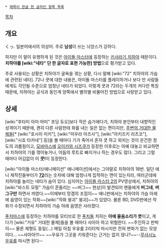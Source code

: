  * [[제목이 한글 한 글자인 항목 목록]]

[[목차]]

== 개요 ==
くっ. 일본어에서의 의성어. 주로 '''남성'''이 쓰는 늬앙스가 강하다.

{{{#!HTML
<object type='application/x-shockwave-flash' id='DaumVodPlayer_v0c3bCxxFCfF200xuLxufp0' width='500px' height='281px' align='middle' classid='clsid:d27cdb6e-ae6d-11cf-96b8-444553540000' codebase='http://fpdownload.macromedia.com/pub/shockwave/cabs/flash/swflash.cab#version=10,3,0,0'><param name='movie' value='http://videofarm.daum.net/controller/player/VodPlayer.swf' /><param name='allowScriptAccess' value='always' /><param name='allowFullScreen' value='true' /><param name='bgcolor' value='#000000' /><param name='wmode' value='window' /><param name='flashvars' value='vid=v0c3bCxxFCfF200xuLxufp0&playLoc=undefined' /><embed src='http://videofarm.daum.net/controller/player/VodPlayer.swf' width='500px' height='281px' allowScriptAccess='always' type='application/x-shockwave-flash' allowFullScreen='true' bgcolor='#000000' flashvars='vid=v0c3bCxxFCfF200xuLxufp0&playLoc=undefined'></embed></object>}}}

하지만 이 말이 유행하게 된 것은 [[아이돌 마스터]]에 등장하는 [[키사라기 치하야]] 때문이다. '''치하야를 [wiki:"네타" 단 한 글자로 표현 가능한] 방법'''으로 평가받고 있다.

주로 사용되는 상황은 치하야가 굴욕을 겪는 상황, 다시 말해 [wiki:"72" 치하야의 가슴에 관련된 네타]. 72나 큿에 대한 내용은, 아이돌 마스터를 플레이하거나 보다 만 사람들에게도 각인될 수준으로 엄청난 네타가 되었다. 이렇게 큿과 72라는 두개의 커다란 특징 때문에, 치하야는 공식과 동인계 양쪽에서 별의별 비뚤어진 방법으로 사랑받고 있다.


== 상세 ==
[wiki:"후타미 아미·마미" 초딩 듀오]보다 작은 슴가에다가, 치하야 본인부터 내향적인 성격이기 때문에, 괜히 다른 사람한테 화를 내는 일은 없는 편이지만, [[거유|주변의 거대한 물체들]][* [wiki:"호시이 미키"], [wiki:"미우라 아즈사"], [wiki:"아키즈키 리츠코"], [wiki:"시죠 타카네"] 등]을 볼 때마다 기가 죽어서 혼자 큿 하고 외치는 것이 온건한 정도의 괴롭힘이고, [[모바마스]]에 [[오이카와 시즈쿠]]가 등장한 이후로는 아예 대놓고 비교하면서 치하야의 기를 꺾어놓거나, 어둠의 루트로 빠지거나 하는 경우도 많다. 그리고 그럴 때마다 어김없이 이 '''큿!'''이 등장한다.

[wiki:"아이돌 마스터/애니메이션" 애니메이션]에서는 그야말로 치하야의 18번. 일단 애니 제작진들부터가 '''[[72]]'''라는 숫자에 대해 엄청나게 집착하는 면이 있는지라, 여러군데에 치하야를 놀리는 네타가 숨어 있다. 심지어는 [[아이돌 마스터 2]]의 PV영상에서, 치하야의 [wiki:"바스트 모핑" 가슴이 흔들리는 ~~버그~~ 현상]이 발견되어 팬들에게 '''버그네''', '''버그구만''' 하면서 까였다.~~이때부터 망겜의 조짐이~~ 애니판에서는 치하야의 가슴 아래에 음영이 있는 작화~~[wiki:"작화 붕괴" 붕괴]~~가 있었다. 물론 BD, DVD판에선 작화가 수정되면서 치하야의 가슴 아래 음영은 사라졌다.

[[푸치마스]]에 등장하는 치하야를 모티브로 한 [[푸치돌]] 치햐는 '''아예 울음소리가 큿'''이고, 게다가 [wiki:"거유" 거대한 물체]들을 볼 때마다 샤아아 하고 위협한다. ~~주인하고 판박이~~
물론 체형도 동일(...) 매일 아침 우유를 2리터씩 마시지만 전혀 변화가 없는 모양이다... ~~샤아아!!!~~ ~~우유가 그곳을 키워준다는 근거는 없지 않나?~~--[[무사시노 우유]]를 마시면 된다--

